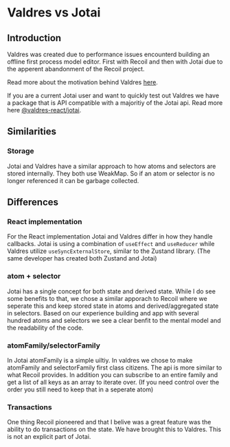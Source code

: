 # Valdres vs Jotai

## Introduction

Valdres was created due to performance issues encounterd building an offline
first process model editor. First with Recoil and then with Jotai due to the
apperent abandonment of the Recoil project.

Read more about the motivation behind Valdres
[here](/valdres/getting-started/motivation).

If you are a current Jotai user and want to quickly test out Valdres we have a
package that is API compatible with a majoritiy of the Jotai api. Read more here
[@valdres-react/jotai](/@valdres-react/jotai/).

## Similarities

### Storage

Jotai and Valdres have a similar approach to how atoms and selectors are stored
internally. They both use WeakMap. So if an atom or selector is no longer
referenced it can be garbage collected.

## Differences

### React implementation

For the React implementation Jotai and Valdres differ in how they handle
callbacks. Jotai is using a combination of `useEffect` and `useReducer` while
Valdres utilize `useSyncExternalStore`, similar to the Zustand library. (The
same developer has created both Zustand and Jotai)

### atom + selector

Jotai has a single concept for both state and derived state. While I do see some
benefits to that, we chose a similar apporach to Recoil where we seperate this
and keep stored state in atoms and derived/aggregated state in selectors. Based
on our experience building and app with several hundred atoms and selectors we
see a clear benfit to the mental model and the readability of the code.

### atomFamily/selectorFamily

In Jotai atomFamily is a simple uiltiy. In valdres we chose to make atomFamily
and selectorFamily first class citizens. The api is more similar to what Recoil
provides. In addition you can subscribe to an entire family and get a list of
all keys as an array to iterate over. (If you need control over the order you
still need to keep that in a seperate atom)

### Transactions

One thing Recoil pioneered and that I belive was a great feature was the ability
to do transactions on the state. We have brought this to Valdres. This is not an
explicit part of Jotai.
